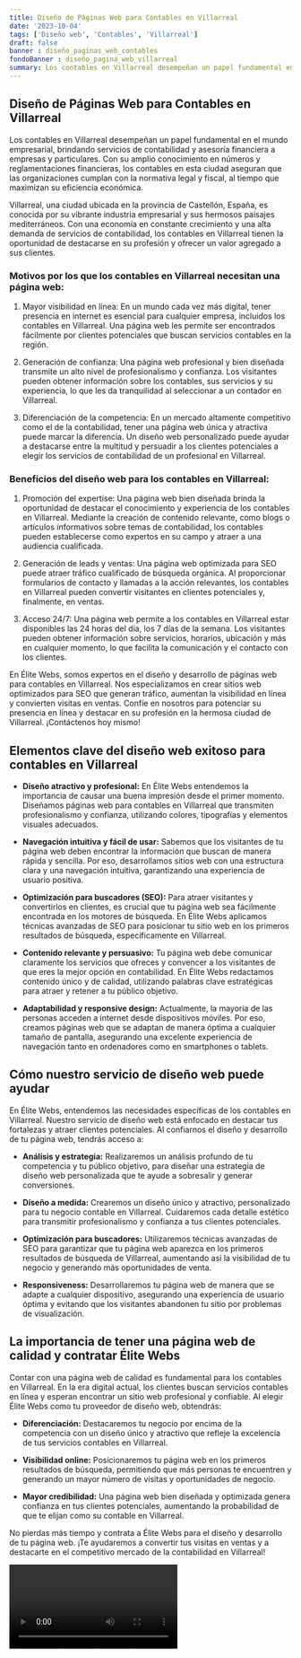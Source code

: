```yaml
---
title: Diseño de Páginas Web para Contables en Villarreal
date: '2023-10-04'
tags: ['Diseño web', 'Contables', 'Villarreal']
draft: false
banner : diseño_paginas_web_contables
fondoBanner : diseño_pagina_web_villarreal
summary: Los contables en Villarreal desempeñan un papel fundamental en el mundo empresarial, brindando servicios de contabilidad y asesoría financiera a empresas y particulares. Con su amplio conocimiento en números y reglamentaciones financieras, los contables en esta ciudad aseguran que las organizaciones cumplan con la normativa legal y fiscal, al tiempo que maximizan su eficiencia económica.
---
```


## Diseño de Páginas Web para Contables en Villarreal 

Los contables en Villarreal desempeñan un papel fundamental en el mundo empresarial, brindando servicios de contabilidad y asesoría financiera a empresas y particulares. Con su amplio conocimiento en números y reglamentaciones financieras, los contables en esta ciudad aseguran que las organizaciones cumplan con la normativa legal y fiscal, al tiempo que maximizan su eficiencia económica.

Villarreal, una ciudad ubicada en la provincia de Castellón, España, es conocida por su vibrante industria empresarial y sus hermosos paisajes mediterráneos. Con una economía en constante crecimiento y una alta demanda de servicios de contabilidad, los contables en Villarreal tienen la oportunidad de destacarse en su profesión y ofrecer un valor agregado a sus clientes.

### Motivos por los que los contables en Villarreal necesitan una página web:
1. Mayor visibilidad en línea: En un mundo cada vez más digital, tener presencia en internet es esencial para cualquier empresa, incluidos los contables en Villarreal. Una página web les permite ser encontrados fácilmente por clientes potenciales que buscan servicios contables en la región.

2. Generación de confianza: Una página web profesional y bien diseñada transmite un alto nivel de profesionalismo y confianza. Los visitantes pueden obtener información sobre los contables, sus servicios y su experiencia, lo que les da tranquilidad al seleccionar a un contador en Villarreal.

3. Diferenciación de la competencia: En un mercado altamente competitivo como el de la contabilidad, tener una página web única y atractiva puede marcar la diferencia. Un diseño web personalizado puede ayudar a destacarse entre la multitud y persuadir a los clientes potenciales a elegir los servicios de contabilidad de un profesional en Villarreal.

### Beneficios del diseño web para los contables en Villarreal:
1. Promoción del expertise: Una página web bien diseñada brinda la oportunidad de destacar el conocimiento y experiencia de los contables en Villarreal. Mediante la creación de contenido relevante, como blogs o artículos informativos sobre temas de contabilidad, los contables pueden establecerse como expertos en su campo y atraer a una audiencia cualificada.

2. Generación de leads y ventas: Una página web optimizada para SEO puede atraer tráfico cualificado de búsqueda orgánica. Al proporcionar formularios de contacto y llamadas a la acción relevantes, los contables en Villarreal pueden convertir visitantes en clientes potenciales y, finalmente, en ventas. 

3. Acceso 24/7: Una página web permite a los contables en Villarreal estar disponibles las 24 horas del día, los 7 días de la semana. Los visitantes pueden obtener información sobre servicios, horarios, ubicación y más en cualquier momento, lo que facilita la comunicación y el contacto con los clientes.

En Élite Webs, somos expertos en el diseño y desarrollo de páginas web para contables en Villarreal. Nos especializamos en crear sitios web optimizados para SEO que generan tráfico, aumentan la visibilidad en línea y convierten visitas en ventas. Confíe en nosotros para potenciar su presencia en línea y destacar en su profesión en la hermosa ciudad de Villarreal. ¡Contáctenos hoy mismo!

<GifSeo />

<Cta />

## Elementos clave del diseño web exitoso para contables en Villarreal

- **Diseño atractivo y profesional:** En Élite Webs entendemos la importancia de causar una buena impresión desde el primer momento. Diseñamos páginas web para contables en Villarreal que transmiten profesionalismo y confianza, utilizando colores, tipografías y elementos visuales adecuados.

- **Navegación intuitiva y fácil de usar:** Sabemos que los visitantes de tu página web deben encontrar la información que buscan de manera rápida y sencilla. Por eso, desarrollamos sitios web con una estructura clara y una navegación intuitiva, garantizando una experiencia de usuario positiva.

- **Optimización para buscadores (SEO):** Para atraer visitantes y convertirlos en clientes, es crucial que tu página web sea fácilmente encontrada en los motores de búsqueda. En Élite Webs aplicamos técnicas avanzadas de SEO para posicionar tu sitio web en los primeros resultados de búsqueda, específicamente en Villarreal.

- **Contenido relevante y persuasivo:** Tu página web debe comunicar claramente los servicios que ofreces y convencer a los visitantes de que eres la mejor opción en contabilidad. En Élite Webs redactamos contenido único y de calidad, utilizando palabras clave estratégicas para atraer y retener a tu público objetivo.

- **Adaptabilidad y responsive design:** Actualmente, la mayoría de las personas acceden a internet desde dispositivos móviles. Por eso, creamos páginas web que se adaptan de manera óptima a cualquier tamaño de pantalla, asegurando una excelente experiencia de navegación tanto en ordenadores como en smartphones o tablets.

## Cómo nuestro servicio de diseño web puede ayudar

En Élite Webs, entendemos las necesidades específicas de los contables en Villarreal. Nuestro servicio de diseño web está enfocado en destacar tus fortalezas y atraer clientes potenciales. Al confiarnos el diseño y desarrollo de tu página web, tendrás acceso a:

- **Análisis y estrategia:** Realizaremos un análisis profundo de tu competencia y tu público objetivo, para diseñar una estrategia de diseño web personalizada que te ayude a sobresalir y generar conversiones.

- **Diseño a medida:** Crearemos un diseño único y atractivo, personalizado para tu negocio contable en Villarreal. Cuidaremos cada detalle estético para transmitir profesionalismo y confianza a tus clientes potenciales.

- **Optimización para buscadores:** Utilizaremos técnicas avanzadas de SEO para garantizar que tu página web aparezca en los primeros resultados de búsqueda de Villarreal, aumentando así la visibilidad de tu negocio y generando más oportunidades de venta.

- **Responsiveness:** Desarrollaremos tu página web de manera que se adapte a cualquier dispositivo, asegurando una experiencia de usuario óptima y evitando que los visitantes abandonen tu sitio por problemas de visualización.

## La importancia de tener una página web de calidad y contratar Élite Webs

Contar con una página web de calidad es fundamental para los contables en Villarreal. En la era digital actual, los clientes buscan servicios contables en línea y esperan encontrar un sitio web profesional y confiable. Al elegir Élite Webs como tu proveedor de diseño web, obtendrás:

- **Diferenciación:** Destacaremos tu negocio por encima de la competencia con un diseño único y atractivo que refleje la excelencia de tus servicios contables en Villarreal.

- **Visibilidad online:** Posicionaremos tu página web en los primeros resultados de búsqueda, permitiendo que más personas te encuentren y generando un mayor número de visitas y oportunidades de negocio.

- **Mayor credibilidad:** Una página web bien diseñada y optimizada genera confianza en tus clientes potenciales, aumentando la probabilidad de que te elijan como su contable en Villarreal.

No pierdas más tiempo y contrata a Élite Webs para el diseño y desarrollo de tu página web. ¡Te ayudaremos a convertir tus visitas en ventas y a destacarte en el competitivo mercado de la contabilidad en Villarreal!

<Video />

<CtaBot job='Contables' city='Villarreal'/>

<Gmaps query='Villarreal+españa+maps' />